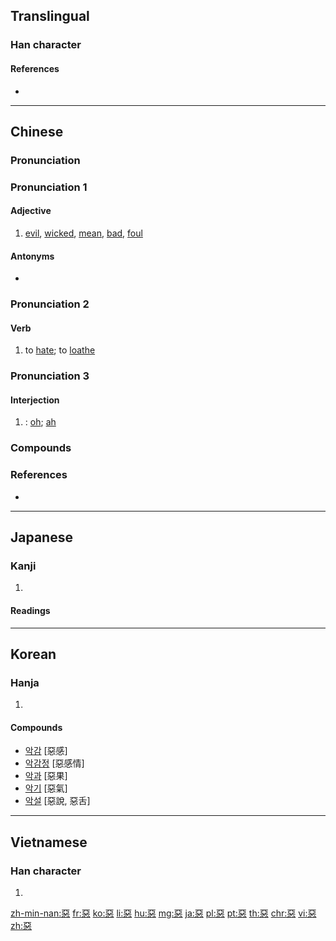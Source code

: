 {{also|悪|恶|亞|噩}}
==Translingual==
{{Han simplified forms|惡|悪|恶}}

===Han character===
{{Han char|rn=61|rad=心|as=08|sn=12|four=10331|canj=MMP|ids=⿱亞心}}

====References====
* {{Han ref|kx=0391.250|dkj=10824|dj=0724.070|hdz=42307.120|uh=60E1|ud=24801|bh=B463|bd=46179}}

----

==Chinese==
{{zh-forms|s=恶}}

===Pronunciation===
{{zh-pron
|h=pfs=ok
|mn=ok/òⁿ/ò͘ⁿ |mna=Taiwanese-The_Vowel_onn.ogg
|w=3u,5oq
|mc=y
|oc=y
|cat=a,v
}}

===Pronunciation 1===
{{zh-pron
|m=è
|c=ok3
|cat=a
}}

====Adjective====
{{zh-adj}}

# [[evil]], [[wicked]], [[mean]], [[bad]], [[foul]]
#: {{zh-l|惡毒|èdú|malicious}}
#: {{zh-usex|他 經常 做 '''惡'''，這 回 終於 犯事 了。|He often does '''bad things''' and has finally been caught.}}

====Antonyms====
* {{zh-l|善}}

===Pronunciation 2===
{{zh-pron
|m=wù
|c=wu3
|cat=v
}}

====Verb====
{{zh-verb}}

# to [[hate]]; to [[loathe]]
#: {{zh-l|厭惡|yànwù|to loathe}}

===Pronunciation 3===
{{zh-pron
|m=wū
|c=wu1
|cat=intj
}}

====Interjection====
{{zh-interj}}

# {{non-gloss definition|used to express surprise}}: [[oh]]; [[ah]]

===Compounds===
{{der5
|{{zh-l|惡心}}
|{{zh-l|惡霸}}
|{{zh-l|惡報}}
|{{zh-l|惡變}}
|{{zh-l|惡病質}}
|{{zh-l|惡臭}}
|{{zh-l|惡道}}
|{{zh-l|惡德}}
|{{zh-l|惡鬥}}
|{{zh-l|惡毒}}
|{{zh-l|惡感}}
|{{zh-l|惡狗}}
|{{zh-l|惡貫滿盈}}
|{{zh-l|惡鬼}}
|{{zh-l|惡棍}}
|{{zh-l|惡果}}
|{{zh-l|惡耗}}
|{{zh-l|惡狠狠}}
|{{zh-l|惡狠狠的}}
|{{zh-l|惡化}}
|{{zh-l|惡疾}}
|{{zh-l|惡蹟}}
|{{zh-l|惡口}}
|{{zh-l|惡辣}}
|{{zh-l|惡浪}}
|{{zh-l|惡劣}}
|{{zh-l|惡露|èlù|[[lochia]]}}
|{{zh-l|惡罵}}
|{{zh-l|惡夢}}
|{{zh-l|惡名}}
|{{zh-l|惡名兒}}
|{{zh-l|惡魔}}
|{{zh-l|惡唸}}
|{{zh-l|惡癖}}
|{{zh-l|惡氣}}
|{{zh-l|惡趣}}
|{{zh-l|惡人}}
|{{zh-l|惡煞}}
|{{zh-l|惡少}}
|{{zh-l|惡聲}}
|{{zh-l|惡聲惡氣}}
|{{zh-l|惡水}}
|{{zh-l|惡俗}}
|{{zh-l|惡徒}}
|{{zh-l|惡習}}
|{{zh-l|惡相}}
|{{zh-l|惡心}}
|{{zh-l|惡行}}
|{{zh-l|惡性}}
|{{zh-l|惡性循環}}
|{{zh-l|惡性腫瘤}}
|{{zh-l|惡兇兇}}
|{{zh-l|惡兇兇的}}
|{{zh-l|惡言}}
|{{zh-l|惡言惡語}}
|{{zh-l|惡意}}
|{{zh-l|惡因}}
|{{zh-l|惡語}}
|{{zh-l|惡語中傷}}
|{{zh-l|惡運}}
|{{zh-l|惡戰}}
|{{zh-l|惡仗}}
|{{zh-l|惡濁}}
|{{zh-l|惡阻}}
|{{zh-l|惡作劇}}
|{{zh-l|可惡}}
}}

===References===
* {{thcwd|8366}}

----

==Japanese==

===Kanji===
{{ja-kanji|grade=|rs=心08|style=ky|shin=悪}}

# {{defn|lang=ja|sort=心08}}

====Readings====
{{ja-readings|goon=[[あく]] (aku), [[う]] (u)|kanon=[[あく]] (aku), [[お]] (o)|kun=[[わるい]] (warui)}}

----

==Korean==

===Hanja===
{{ko-hanja|hangeul=[[악]], [[오]]|eumhun=|rv=ak, o|mr=ak, o|y=ak, o}}

# {{defn|lang=ko|sort=心08}}

====Compounds====
* [[악감]] [惡感]
* [[악감정]] [惡感情]
* [[악과]] [惡果]
* [[악기]] [惡氣]
* [[악설]] [惡說, 惡舌]

----

==Vietnamese==

===Han character===
{{vi-hantu|[[ác]], [[ố]]|rs=心08}}

# {{defn|lang=vi|sort=心08}}

[[zh-min-nan:惡]]
[[fr:惡]]
[[ko:惡]]
[[li:惡]]
[[hu:惡]]
[[mg:惡]]
[[ja:惡]]
[[pl:惡]]
[[pt:惡]]
[[th:惡]]
[[chr:惡]]
[[vi:惡]]
[[zh:惡]]